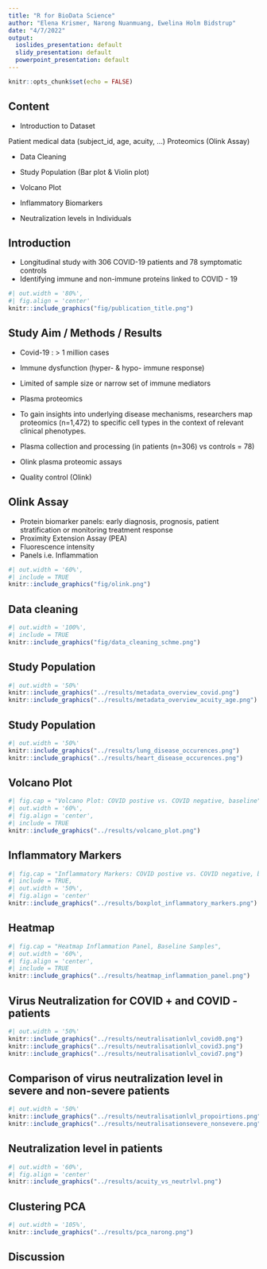 ```yaml
---
title: "R for BioData Science"
author: "Elena Krismer, Narong Nuanmuang, Ewelina Holm Bidstrup"
date: "4/7/2022"
output:
  ioslides_presentation: default
  slidy_presentation: default
  powerpoint_presentation: default
---
```


```r
knitr::opts_chunk$set(echo = FALSE)
```


## Content

* Introduction to Dataset

Patient medical data (subject_id, age, acuity, …)
Proteomics (Olink Assay)

* Data Cleaning

* Study Population (Bar plot & Violin plot)

* Volcano Plot

* Inflammatory Biomarkers

* Neutralization levels in Individuals



## Introduction

* Longitudinal study with 306 COVID-19 patients and 78 symptomatic controls
* Identifying immune and non-immune proteins linked to COVID - 19

```r
#| out.width = '80%',
#| fig.align = 'center'
knitr::include_graphics("fig/publication_title.png")
```

## Study Aim / Methods / Results

* Covid-19 : > 1 million cases
* Immune dysfunction (hyper- & hypo- immune response)
* Limited of sample size or narrow set of immune mediators
* Plasma proteomics 

* To gain insights into underlying disease mechanisms, researchers map proteomics (n=1,472) to specific cell types in the context of relevant clinical phenotypes.

* Plasma collection and processing (in patients (n=306) vs controls = 78)
* Olink plasma proteomic assays
* Quality control (Olink)

 
## Olink Assay
* Protein biomarker panels:
early diagnosis, prognosis, patient stratification 
or monitoring treatment response
* Proximity Extension Assay (PEA)
* Fluorescence intensity
* Panels i.e. Inflammation
```r
#| out.width = '60%', 
#| include = TRUE
knitr::include_graphics("fig/olink.png")
```


## Data cleaning

```r
#| out.width = '100%', 
#| include = TRUE
knitr::include_graphics("fig/data_cleaning_schme.png")
```


## Study Population

```r
#| out.width = '50%'
knitr::include_graphics("../results/metadata_overview_covid.png")
knitr::include_graphics("../results/metadata_overview_acuity_age.png")
```

## Study Population

```r
#| out.width = '50%'
knitr::include_graphics("../results/lung_disease_occurences.png")
knitr::include_graphics("../results/heart_disease_occurences.png")
```

## Volcano Plot

```r
#| fig.cap = "Volcano Plot: COVID postive vs. COVID negative, baseline",
#| out.width = '60%', 
#| fig.align = 'center',
#| include = TRUE
knitr::include_graphics("../results/volcano_plot.png") 
```

## Inflammatory Markers 

```r
#| fig.cap = "Inflammatory Markers: COVID postive vs. COVID negative, baseline",
#| include = TRUE,
#| out.width = '50%', 
#| fig.align = 'center'
knitr::include_graphics("../results/boxplot_inflammatory_markers.png")
```


## Heatmap

```r
#| fig.cap = "Heatmap Inflammation Panel, Baseline Samples",
#| out.width = '60%', 
#| fig.align = 'center',
#| include = TRUE
knitr::include_graphics("../results/heatmap_inflammation_panel.png") 
```

## Virus Neutralization for COVID + and COVID - patients

```r
#| out.width = '50%'
knitr::include_graphics("../results/neutralisationlvl_covid0.png")
knitr::include_graphics("../results/neutralisationlvl_covid3.png")
knitr::include_graphics("../results/neutralisationlvl_covid7.png")
```


## Comparison of virus neutralization level in severe and non-severe patients

```r
#| out.width = '50%' 
knitr::include_graphics("../results/neutralisationlvl_propoirtions.png")
knitr::include_graphics("../results/neutralisationsevere_nonsevere.png")
```

## Neutralization level in patients

```r
#| out.width = '60%',
#| fig.align = 'center'
knitr::include_graphics("../results/acuity_vs_neutrlvl.png")
```

## Clustering PCA

```r
#| out.width = '105%', 
knitr::include_graphics("../results/pca_narong.png")
```

## Discussion

